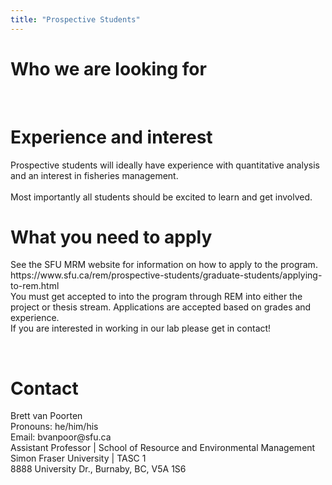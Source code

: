 ```yaml
---
title: "Prospective Students"
---
```


# Who we are looking for 

<br>

# Experience and interest 

Prospective students will ideally have experience with quantitative analysis and an interest in fisheries management.  
<br>
Most importantly all students should be excited to learn and get involved. 

# What you need to apply 

See the SFU MRM website for information on how to apply to the program.
<br>
https://www.sfu.ca/rem/prospective-students/graduate-students/applying-to-rem.html
<br>
You must get accepted to into the program through REM into either the project or thesis stream.  Applications are accepted based on grades and experience. 
<br>
If you are interested in working in our lab please get in contact! 

<br>



# Contact 

Brett van Poorten
<br>
Pronouns: he/him/his
<br>
Email: bvanpoor@sfu.ca
<br>
Assistant Professor | School of Resource and Environmental Management
<br>
Simon Fraser University | TASC 1
<br>
8888 University Dr., Burnaby, BC, V5A 1S6
